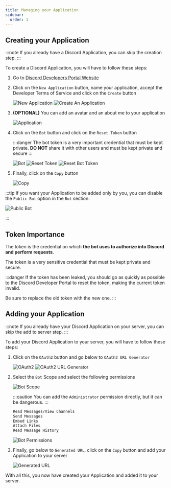 ```yaml
---
title: Managing your Application
sidebar:
  order: 1
---
```



## Creating your Application

:::note
If you already have a Discord Application, you can skip the creation step.
:::

To create a Discord Application, you will have to follow these steps:

<Steps>

1. Go to [Discord Developers Portal Website](https://discord.com/developers/applications)

2. Click on the `New Application` button, name your application, accept the Developer Terms of Service and click on the `Create` button

   ![New Application](../../../assets/images/managing-your-application/NewApplicationButton.webp)
   ![Create An Application](../../../assets/images/managing-your-application/CreateAnApplication.webp)

3. **(OPTIONAL)** You can add an avatar and an about me to your application

   ![Application](../../../assets/images/managing-your-application/Application.webp)

4. Click on the `Bot` button and click on the `Reset Token` button

   :::danger
   The bot token is a very important credential that must be kept private. **DO NOT** share it with other users and must be kept private and secure
   :::

   ![Bot](../../../assets/images/managing-your-application/BotButton.webp)
   ![Reset Token](../../../assets/images/managing-your-application/ResetTokenButton.webp)
   ![Reset Bot Token](../../../assets/images/managing-your-application/ResetBotToken.webp)

5. Finally, click on the `Copy` button

   ![Copy](../../../assets/images/managing-your-application/CopyButton.webp)

</Steps>

:::tip
If you want your Application to be added only by you, you can disable the `Public Bot` option in the `Bot` section.

![Public Bot](../../../assets/images/managing-your-application/PublicBotOption.webp)

:::

## Token Importance

The token is the credential on which **the bot uses to authorize into Discord and perform requests**.

The token is a very sensitive credential that must be kept private and secure.

:::danger
If the token has been leaked, you should go as quickly as possible to the Discord Developer Portal to reset the token, making the current token invalid.

Be sure to replace the old token with the new one.
:::

## Adding your Application

:::note
If you already have your Discord Application on your server, you can skip the add to server step.
:::

To add your Discord Application to your server, you will have to follow these steps:

<Steps>

1. Click on the `OAuth2` button and go below to `OAuth2 URL Generator`

   ![OAuth2](../../../assets/images/managing-your-application/OAuth2Button.webp)
   ![OAuth2 URL Generator](../../../assets/images/managing-your-application/OAuth2URLGenerator.webp)

2. Select the `Bot` Scope and select the following permissions

   ![Bot Scope](../../../assets/images/managing-your-application/BotScopeButton.webp)

   :::caution
   You can add the `Administrator` permission directly, but it can be dangerous.
   :::

   ```txt title="Secure permissions for your bot" frame="terminal"
   Read Messages/View Channels
   Send Messages
   Embed Links
   Attach Files
   Read Message History
   ```

   ![Bot Permissions](../../../assets/images/managing-your-application/BotPermissions.webp)

3. Finally, go below to `Generated URL`, click on the `Copy` button and add your Application to your server

   ![Generated URL](../../../assets/images/managing-your-application/GeneratedURL.webp)

</Steps>

With all this, you now have created your Application and added it to your server.
